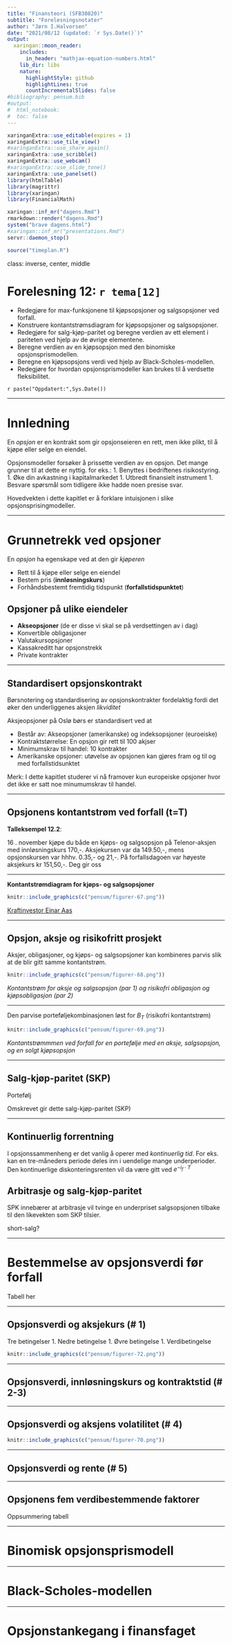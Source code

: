 ```yaml
---
title: "Finansteori (SFB30820)"
subtitle: "Forelesningsnotater"
author: "Jørn I.Halvorsen"
date: "2021/08/12 (updated: `r Sys.Date()`)"
output:
  xaringan::moon_reader:
    includes:
      in_header: "mathjax-equation-numbers.html"
    lib_dir: libs
    nature:
      highlightStyle: github
      highlightLines: true
      countIncrementalSlides: false
#bibliography: pensum.bib
#output: 
#  html_notebook:
#  toc: false
---
```


```r
xaringanExtra::use_editable(expires = 1)
xaringanExtra::use_tile_view()
#xaringanExtra::use_share_again()
xaringanExtra::use_scribble()
xaringanExtra::use_webcam()
#xaringanExtra::use_slide_tone()
xaringanExtra::use_panelset()
library(htmlTable)
library(magrittr)
library(xaringan)
library(FinancialMath)
```

```r
xaringan::inf_mr("dagens.Rmd")
rmarkdown::render("dagens.Rmd")
system("brave dagens.html")
#xaringan::inf_mr("presentations.Rmd")
servr::daemon_stop()
```

```r
source("timeplan.R")
```

class: inverse, center, middle

# Forelesning 12: `r tema[12]`

- Redegjøre for max-funksjonene til kjøpsopsjoner og salgsopsjoner ved forfall.
- Konstruere kontantstrømsdiagram for kjøpsopsjoner og salgsopsjoner.
- Redegjøre for salg-kjøp-paritet og beregne verdien av ett element i pariteten ved hjelp av de øvrige elementene.
- Beregne verdien av en kjøpsopsjon med den binomiske opsjonsprismodellen.
- Beregne en kjøpsopsjons verdi ved hjelp av Black-Scholes-modellen.
- Redegjøre for hvordan opsjonsprismodeller kan brukes til å verdsette fleksibilitet.

`r paste("Oppdatert:",Sys.Date())`

---

# Innledning

En *opsjon* er en kontrakt som gir opsjonseieren en rett, men ikke plikt, til å kjøpe eller selge en eiendel.

Opsjonsmodeller forsøker å prissette verdien av en opsjon. Det mange grunner til at dette er nyttig. for eks.:
1. Benyttes i bedriftenes risikostyring.  
1. Øke din avkastning i kapitalmarkedet
1. Utbredt finansielt instrument
1. Besvare spørsmål som tidligere ikke hadde noen presise svar.

Hovedvekten i dette kapitlet er å forklare intuisjonen i slike opsjonsprisingmodeller.

---

# Grunnetrekk ved opsjoner

En *opsjon* ha egenskape ved at den gir *kjøperen* 

- Rett til å kjøpe eller selge en eiendel
- Bestem pris (**innløsningskurs**)
- Forhåndsbestemt fremtidig tidspunkt (**forfallstidspunktet**)

## Opsjoner på ulike eiendeler

- **Akseopsjoner** (de er disse vi skal se på verdsettingen av i dag)
- Konvertible obligasjoner
- Valutakursopsjoner
- Kassakreditt har opsjonstrekk
- Private kontrakter 

---

## Standardisert opsjonskontrakt

Børsnotering og standardisering av opsjonskontrakter fordelaktig fordi det øker den underliggenes aksjen *likviditet*

Aksjeopsjoner på Oslø børs er standardisert ved at

- Består av: Akseopsjoner (amerikanske) og indeksopsjoner (euroeiske)
- Kontraktstørrelse: En opsjon gir rett til 100 akjser
- Minimumskrav til handel: 10 kontrakter 
- Amerikanske opsjoner: utøvelse av opsjonen kan gjøres fram og til og med forfallstidsunktet

Merk: I dette kapitlet studerer vi nå framover kun europeiske opsjoner hvor det ikke er satt noe minumumskrav til handel.

---

## Opsjonens kontantstrøm ved forfall (t=T)

\begin{equation}
K_T = \text{max}[0,(A_T-I)]
\end{equation}

\begin{equation}
S_T = \text{max}[0,(I-A_T)]
\end{equation}

**Talleksempel 12.2**:

16 .  november kjøpe du både en kjøps- og salgsopsjon på Telenor-aksjen med innløsningskurs 170,-. Aksjekursen var da 149.50,-, mens opsjonskursen var hhhv. 0.35,- og 21,-. På forfallsdagoen var høyeste aksjekurs kr 151,50,-. Deg gir oss
\begin{equation*}
K_T = \text{max}[0,(151.50-170)] = 0
\end{equation*}

\begin{equation*}
S_T = \text{max}[0,(170-151.50)] = 18.50
\end{equation*}

---

**Kontantstrømdiagram for kjøps- og salgsopsjoner**

```r
knitr::include_graphics(c("pensum/figurer-67.png"))
```

[Kraftinvestor Einar Aas](https://www.nettavisen.no/okonomi/agderposten-einar-aas-far-tilbake-200-millioner-kroner/s/12-95-3423885736)

---

## Opsjon, aksje og risikofritt prosjekt

Aksjer, obligasjoner, og kjøps- og salgsopsjoner kan kombineres parvis slik at de blir gitt samme kontantstrøm.

\begin{equation*}
A_T+S_T=B_T+K_T
\end{equation*}



```r
knitr::include_graphics(c("pensum/figurer-68.png"))
```

*Kontantstrøm for aksje og salgsopsjon (par 1) og risikofri obligasjon og kjøpsobligasjon (par 2)*

---

Den parvise porteføljekombinasjonen løst for $B_T$ (risikofri kontantstrøm)

\begin{equation*}
B_T=A_T+S_T-K_T
\end{equation*}

```r
knitr::include_graphics(c("pensum/figurer-69.png"))
```

*Kontantstrømmmen ved forfall for en portefølje med en aksje, salgsopsjon, og en solgt kjøpsopsjon*

---

## Salg-kjøp-paritet (SKP)

Portefølj
\begin{equation*}
A_0+S_0-K_0 = \frac{I}{1+r_f}
\end{equation*}

Omskrevet gir dette salg-kjøp-paritet (SKP)

\begin{equation*}
K_0-S_0=A_0-\frac{I}{1+r_f}
\end{equation*}

---

## Kontinuerlig forrentning

I opsjonssammenheng er det vanlig å operer med *kontinuerlig tid*. For eks. kan en tre-måneders periode deles inn i uendelige mange underperioder. Den kontinuerlige diskonteringsrenten vil da være gitt ved $e^{-i_f\cdot T}$
\begin{equation*}
K_0-S_0=A_0-Ie^{-i_f\cdot T}
\end{equation*}

## Arbitrasje og salg-kjøp-paritet

SPK innebærer at arbitrasje vil tvinge en underpriset salgsopsjonen tilbake til den likevekten som SKP tilsier.

short-salg?

---

# Bestemmelse av opsjonsverdi før forfall

Tabell her

---

## Opsjonsverdi og aksjekurs (# 1)

Tre betingelser
1. Nedre betingelse
1. Øvre betingelse
1. Verdibetingelse

```r
knitr::include_graphics(c("pensum/figurer-72.png"))
```


---

## Opsjonsverdi, innløsningskurs og kontraktstid (# 2-3)


---

## Opsjonsverdi og aksjens volatilitet (# 4)

```r
knitr::include_graphics(c("pensum/figurer-70.png"))
```

---

## Opsjonsverdi og rente (# 5)

---

## Opsjonens fem verdibestemmende faktorer 

Oppsummering tabell

---

# Binomisk opsjonsprismodell

---

# Black-Scholes-modellen

---

# Opsjonstankegang i finansfaget



